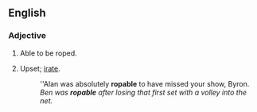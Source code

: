 ==English==

===Adjective===
{{en-adj}}

# {{alternative spelling of|ropeable}} Able to be roped.
# {{idiom|Australian}} Upset; [[irate]].
#: ''Alan was absolutely '''ropable''' to have missed your show, Byron.
#: ''Ben was '''ropable''' after losing that first set with a volley into the net.''